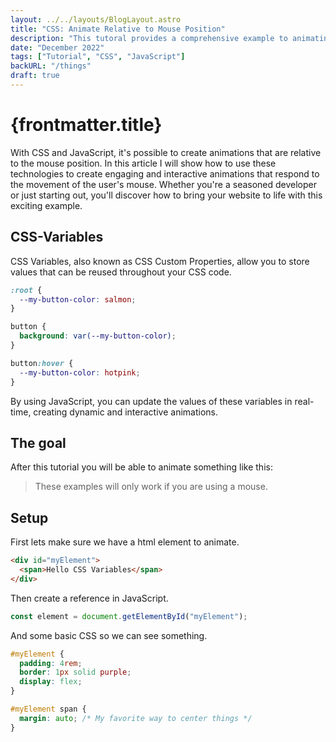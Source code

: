 ```yaml
---
layout: ../../layouts/BlogLayout.astro
title: "CSS: Animate Relative to Mouse Position"
description: "This tutoral provides a comprehensive example to animating with CSS-Variables and JavaScript, relative to the mouse position."
date: "December 2022"
tags: ["Tutorial", "CSS", "JavaScript"]
backURL: "/things"
draft: true
---
```



# {frontmatter.title}

With CSS and JavaScript, it's possible to create animations that are relative to the mouse position.
In this article I will show how to use these technologies to create engaging and interactive animations that respond to the movement of the user's mouse.
Whether you're a seasoned developer or just starting out, you'll discover how to bring your website to life with this exciting example.

## CSS-Variables

CSS Variables, also known as CSS Custom Properties, allow you to store values that can be reused throughout your CSS code.

```css
:root {
  --my-button-color: salmon;
}

button {
  background: var(--my-button-color);
}

button:hover {
  --my-button-color: hotpink;
}
```

By using JavaScript, you can update the values of these variables in real-time, creating dynamic and interactive animations.

## The goal

After this tutorial you will be able to animate something like this:

<Demo client:load/>

> These examples will only work if you are using a mouse.

## Setup

First lets make sure we have a html element to animate.

```html
<div id="myElement">
  <span>Hello CSS Variables</span>
</div>
```

Then create a reference in JavaScript.

```js
const element = document.getElementById("myElement");
```

And some basic CSS so we can see something.

```css
#myElement {
  padding: 4rem;
  border: 1px solid purple;
  display: flex;
}

#myElement span {
  margin: auto; /* My favorite way to center things */
}
```
